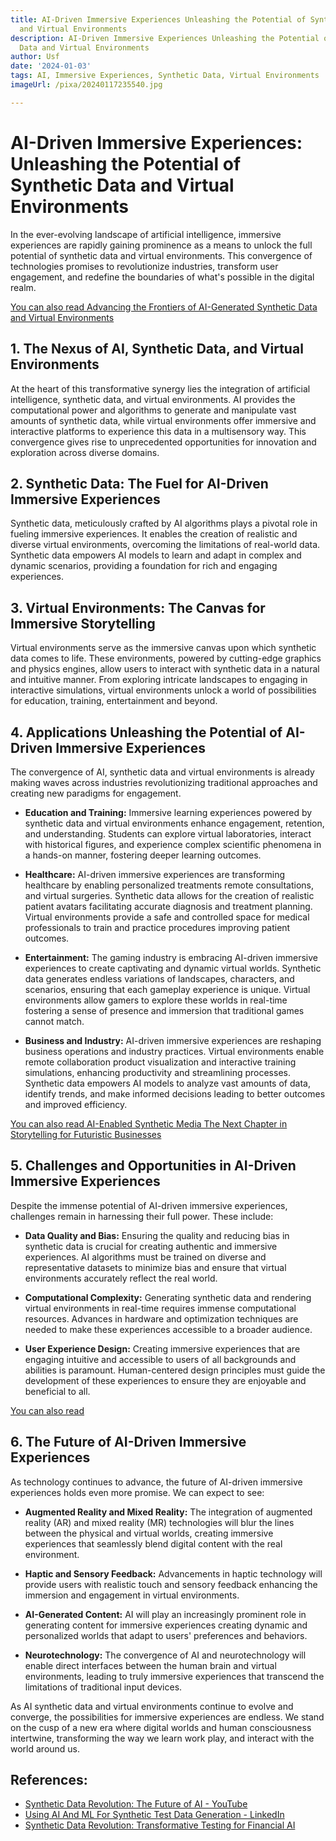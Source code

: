 ```yaml
---
title: AI-Driven Immersive Experiences Unleashing the Potential of Synthetic Data
  and Virtual Environments
description: AI-Driven Immersive Experiences Unleashing the Potential of Synthetic
  Data and Virtual Environments
author: Usf
date: '2024-01-03'
tags: AI, Immersive Experiences, Synthetic Data, Virtual Environments
imageUrl: /pixa/20240117235540.jpg

---
```

# AI-Driven Immersive Experiences: Unleashing the Potential of Synthetic Data and Virtual Environments

In  the ever-evolving landscape of artificial intelligence, immersive experiences are  rapidly gaining prominence as a means to unlock the full  potential  of  synthetic data and virtual environments. This convergence of technologies promises to revolutionize  industries, transform user engagement, and redefine the boundaries of what's possible in the digital realm.

[You  can also read Advancing the Frontiers of AI-Generated  Synthetic Data and Virtual Environments](Advancing%20the%20Frontiers%20of%20AI-Generated%20Synthetic%20Data%20and%20Virtual%20Environments)


## 1. The Nexus of AI, Synthetic Data, and Virtual Environments

At the heart of this transformative synergy lies the integration  of artificial intelligence, synthetic data, and virtual environments. AI provides  the computational power and algorithms to generate and manipulate vast amounts of synthetic data, while virtual  environments offer  immersive and interactive platforms to experience this data  in a multisensory way. This convergence gives rise to unprecedented opportunities for  innovation and exploration across diverse domains.

## 2. Synthetic Data: The Fuel  for  AI-Driven Immersive Experiences

Synthetic data, meticulously crafted by AI  algorithms plays a pivotal role in fueling immersive experiences. It enables the creation  of  realistic and diverse virtual environments,  overcoming the limitations of real-world  data. Synthetic data empowers AI models to learn and adapt in complex and dynamic scenarios, providing a foundation for rich and engaging experiences.

## 3. Virtual Environments: The Canvas for Immersive Storytelling

Virtual environments serve as the immersive canvas upon which synthetic data comes to life. These environments, powered by cutting-edge graphics  and physics engines,  allow users  to interact  with synthetic data in a natural and intuitive manner. From exploring intricate landscapes to engaging  in  interactive simulations, virtual environments  unlock a world of  possibilities for education, training, entertainment and beyond.

## 4. Applications Unleashing the Potential of AI-Driven  Immersive  Experiences

The convergence of AI, synthetic data and  virtual environments is already making waves across industries revolutionizing traditional approaches and creating new paradigms for engagement.

- **Education and Training:** Immersive learning experiences powered by synthetic data and virtual environments enhance engagement, retention, and understanding. Students can explore virtual laboratories, interact with  historical figures, and experience complex scientific phenomena in a hands-on manner, fostering deeper learning outcomes.

- **Healthcare:**  AI-driven immersive experiences are  transforming healthcare by enabling personalized treatments remote consultations, and virtual surgeries. Synthetic data allows for the creation of realistic patient avatars  facilitating accurate diagnosis and  treatment  planning. Virtual environments  provide  a safe  and controlled space for  medical professionals to train and practice procedures improving patient outcomes.

- **Entertainment:** The gaming industry is  embracing AI-driven immersive experiences to create  captivating  and dynamic virtual worlds. Synthetic data generates endless variations of landscapes, characters, and scenarios, ensuring  that each gameplay experience is  unique.  Virtual environments allow gamers to explore these  worlds in real-time fostering a sense  of presence and  immersion that traditional games cannot match.

- **Business and Industry:** AI-driven  immersive experiences are reshaping  business  operations and industry practices. Virtual environments enable remote collaboration product  visualization and interactive training simulations, enhancing productivity and streamlining processes. Synthetic data empowers AI models  to analyze vast amounts of data, identify trends,  and make informed decisions leading to better outcomes and improved efficiency.

[You  can also read  AI-Enabled Synthetic Media The  Next  Chapter in  Storytelling for Futuristic Businesses](AI-Enabled%20Synthetic%20Media%20The%20Next%20Chapter%20in%20Storytelling%20for%20Futuristic%20Businesses)


## 5. Challenges and Opportunities in AI-Driven Immersive Experiences

Despite the immense potential of AI-driven immersive experiences, challenges remain in  harnessing their full power. These include:

- **Data Quality and Bias:** Ensuring the quality and reducing bias in synthetic data is crucial for creating authentic and immersive experiences. AI algorithms must be  trained on diverse and representative datasets to minimize bias and ensure that virtual environments accurately reflect the real world.

- **Computational Complexity:** Generating synthetic data and rendering virtual environments in real-time requires immense computational resources. Advances  in hardware and optimization techniques are needed to make these experiences accessible to a broader audience.

- **User  Experience Design:** Creating immersive experiences that  are engaging  intuitive and  accessible to users of all backgrounds and abilities is paramount. Human-centered design principles must guide the development of these experiences to ensure they are enjoyable and beneficial to all.

[You can also read ]()


## 6. The Future of AI-Driven Immersive Experiences

As technology continues to  advance, the future of AI-driven immersive experiences holds even more promise. We can expect to see:

- **Augmented Reality  and Mixed Reality:** The integration of augmented reality  (AR) and mixed  reality  (MR) technologies will blur the  lines  between the physical and virtual worlds, creating immersive experiences that seamlessly blend digital content with the real environment.

- **Haptic and Sensory Feedback:** Advancements in haptic technology will provide users with realistic touch and sensory feedback enhancing the immersion and engagement in virtual environments.

- **AI-Generated Content:** AI will play an increasingly prominent role in generating content for immersive experiences creating dynamic and personalized worlds that adapt to users' preferences and behaviors.

- **Neurotechnology:** The convergence of AI and neurotechnology will enable direct interfaces between the human brain and virtual environments, leading to truly immersive  experiences that transcend the limitations of traditional input devices.

As AI synthetic data and virtual environments continue to evolve  and converge, the possibilities for immersive experiences are endless. We stand on  the cusp of a  new era  where  digital worlds and human consciousness intertwine,  transforming the  way we  learn work play, and interact with the world around us.

## References:
- [Synthetic Data Revolution: The Future of AI - YouTube](https://www.youtube.com/watch?v=_9k787kValY)
- [Using AI And ML For Synthetic Test Data Generation - LinkedIn](https://www.linkedin.com/pulse/using-ai-ml-synthetic-test-data-generation-aaron-francesconi-m4b3e)
- [Synthetic Data Revolution: Transformative Testing for Financial AI](https://www.linkedin.com/pulse/synthetic-data-revolution-transformative-testing-financial-ai-arymc?trk=public_post_main-feed-card_reshare_feed-article-content)
